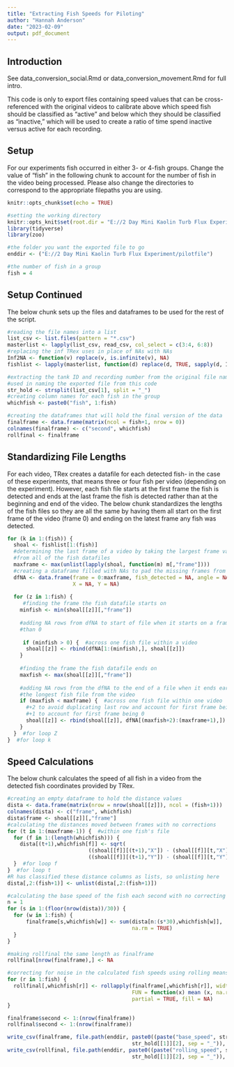 ```yaml
---
title: "Extracting Fish Speeds for Piloting"
author: "Hannah Anderson"
date: "2023-02-09"
output: pdf_document
---
```


## Introduction

See data_conversion_social.Rmd or data_conversion_movement.Rmd for full intro.

This code is only to export files containing speed values that can be
cross-referenced with the original videos to calibrate above which speed fish
should be classified as "active" and below which they should be classified as
"inactive," which will be used to create a ratio of time spend inactive versus
active for each recording.


## Setup

For our experiments fish occurred in either 3- or 4-fish groups. Change the
value of "fish" in the following chunk to account for the number of fish in the
video being processed. Please also change the directories to correspond to
the appropriate filepaths you are using.

```r
knitr::opts_chunk$set(echo = TRUE)

#setting the working directory
knitr::opts_knit$set(root.dir = "E://2 Day Mini Kaolin Turb Flux Experiment/pilotfile/current")
library(tidyverse)
library(zoo)

#the folder you want the exported file to go
enddir <- ("E://2 Day Mini Kaolin Turb Flux Experiment/pilotfile")

#the number of fish in a group
fish = 4
```

## Setup Continued

The below chunk sets up the files and dataframes to be used for the rest of the
script.

```r
#reading the file names into a list
list_csv <- list.files(pattern = "*.csv")
masterlist <- lapply(list_csv, read_csv, col_select = c(3:4, 6:8))
#replacing the inf TRex uses in place of NAs with NAs
Inf2NA <- function(v) replace(v, is.infinite(v), NA)
fishlist <- lapply(masterlist, function(d) replace(d, TRUE, sapply(d, Inf2NA)))

#extracting the tank ID and recording number from the original file name to be
#used in naming the exported file from this code
str_hold <- strsplit(list_csv[1], split = "_")
#creating column names for each fish in the group
whichfish <- paste0("fish", 1:fish)

#creating the dataframes that will hold the final version of the data
finalframe <- data.frame(matrix(ncol = fish+1, nrow = 0))
colnames(finalframe) <- c("second", whichfish)
rollfinal <- finalframe
```

## Standardizing File Lengths

For each video, TRex creates a datafile for each detected fish- in the case of
these experiments, that means three or four fish per video (depending on the
experiment). However, each fish file starts at the first frame the fish is
detected and ends at the last frame the fish is detected rather than at the
beginning and end of the video. The below chunk standardizes the lengths of
the fish files so they are all the same by having them all start on the first
frame of the video (frame 0) and ending on the latest frame any fish was
detected.

```r
for (k in 1:(fish)) {
  shoal <- fishlist[1:(fish)]
  #determining the last frame of a video by taking the largest frame value
  #from all of the fish datafiles
  maxframe <- max(unlist(lapply(shoal, function(m) m[,"frame"])))
  #creating a dataframe filled with NAs to pad the missing frames from each file
  dfNA <- data.frame(frame = 0:maxframe, fish_detected = NA, angle = NA,
                     X = NA, Y = NA)
  
  for (z in 1:fish) {
     #finding the frame the fish datafile starts on
    minfish <- min(shoal[[z]][,"frame"])
    
    #adding NA rows from dfNA to start of file when it starts on a frame later
    #than 0
   
     if (minfish > 0) {  #across one fish file within a video
      shoal[[z]] <- rbind(dfNA[1:(minfish),], shoal[[z]])
    }
    
    #finding the frame the fish datafile ends on
    maxfish <- max(shoal[[z]][,"frame"])
    
    #adding NA rows from the dfNA to the end of a file when it ends earlier than
    #the longest fish file from the video
    if (maxfish < maxframe) {  #across one fish file within one video
      #+2 to avoid duplicating last row and account for first frame being 0,
      #+1 to account for first frame being 0
      shoal[[z]] <- rbind(shoal[[z]], dfNA[(maxfish+2):(maxframe+1),])
    }
  }  #for loop Z
}  #for loop k
```

## Speed Calculations

The below chunk calculates the speed of all fish in a video from the detected
fish coordinates provided by TRex.

```r
#creating an empty dataframe to hold the distance values
dista <- data.frame(matrix(nrow = nrow(shoal[[z]]), ncol = (fish+1)))
colnames(dista) <- c("frame", whichfish)
dista$frame <- shoal[[z]][,"frame"]
#calculating the distances moved between frames with no corrections
for (t in 1:(maxframe-1)) {  #within one fish's file
  for (f in 1:(length(whichfish))) {
    dista[(t+1),whichfish[f]] <- sqrt(
                          ((shoal[[f]][(t+1),"X"]) - (shoal[[f]][t,"X"]))^2 +
                          ((shoal[[f]][(t+1),"Y"]) - (shoal[[f]][t,"Y"]))^2)
  }  #for loop f
}  #for loop t
#R has classified these distance columns as lists, so unlisting here
dista[,2:(fish+1)] <- unlist(dista[,2:(fish+1)])

#calculating the base speed of the fish each second with no correcting
n = 1
for (s in 1:(floor(nrow(dista))/30)) {
  for (w in 1:fish) {
      finalframe[s,whichfish[w]] <- sum(dista[n:(s*30),whichfish[w]],
                                        na.rm = TRUE)
  }
}

#making rollfinal the same length as finalframe
rollfinal[nrow(finalframe),] <- NA

#correcting for noise in the calculated fish speeds using rolling means
for (r in 1:fish) {
  rollfinal[,whichfish[r]] <- rollapply(finalframe[,whichfish[r]], width = 7,
                                        FUN = function(x) mean (x, na.rm = TRUE),
                                        partial = TRUE, fill = NA)
}

finalframe$second <- 1:(nrow(finalframe))
rollfinal$second <- 1:(nrow(finalframe))

write_csv(finalframe, file.path(enddir, paste0((paste("base_speed", str_hold[[1]][1],
                                        str_hold[[1]][2], sep = "_")), ".csv")))
write_csv(rollfinal, file.path(enddir, paste0((paste("rolling_speed", str_hold[[1]][1],
                                        str_hold[[1]][2], sep = "_")), ".csv")))
```

